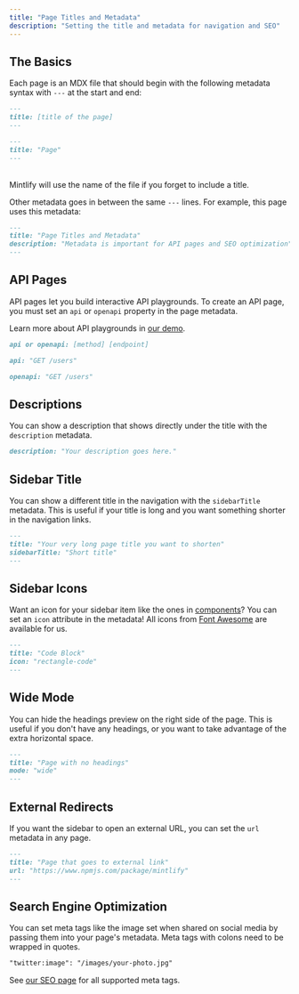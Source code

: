 ```yaml
---
title: "Page Titles and Metadata"
description: "Setting the title and metadata for navigation and SEO"
---
```


## The Basics

Each page is an MDX file that should begin with the following metadata syntax with `---` at the start and end:

<CodeGroup>

```md Schema
---
title: [title of the page]
---
```

```md Example
---
title: "Page"
---
```

</CodeGroup>

<br />

<Tip>
  Mintlify will use the name of the file if you forget to include a title.
</Tip>

Other metadata goes in between the same `---` lines. For example, this page uses this metadata:

```md
---
title: "Page Titles and Metadata"
description: "Metadata is important for API pages and SEO optimization"
---
```

## API Pages

API pages let you build interactive API playgrounds. To create an API page, you must set an `api` or `openapi` property in the page metadata.

Learn more about API playgrounds in [our demo](/api-playground).

<CodeGroup>

```md Schema
api or openapi: [method] [endpoint]
```

```md API Example
api: "GET /users"
```

```md OpenAPI Example
openapi: "GET /users"
```

</CodeGroup>

## Descriptions

You can show a description that shows directly under the title with the `description` metadata.

```md
description: "Your description goes here."
```

## Sidebar Title

You can show a different title in the navigation with the `sidebarTitle` metadata. This is useful if your title is long and you want something shorter in the navigation links.

```md
---
title: "Your very long page title you want to shorten"
sidebarTitle: "Short title"
---
```

## Sidebar Icons

Want an icon for your sidebar item like the ones in [components](/components/accordion)? You can set an `icon` attribute in the metadata! All icons from [Font Awesome](https://fontawesome.com/icons) are available for us.

```md
---
title: "Code Block"
icon: "rectangle-code"
---
```

## Wide Mode

You can hide the headings preview on the right side of the page. This is useful if you don't have any headings, or you want to take advantage of the extra horizontal space.

```md
---
title: "Page with no headings"
mode: "wide"
---
```

## External Redirects

If you want the sidebar to open an external URL, you can set the `url` metadata in any page.

```md
---
title: "Page that goes to external link"
url: "https://www.npmjs.com/package/mintlify"
---
```

## Search Engine Optimization

You can set meta tags like the image set when shared on social media by passing them into your page's metadata. Meta tags with colons need to be wrapped in quotes.

```md
"twitter:image": "/images/your-photo.jpg"
```

See [our SEO page](/settings/seo) for all supported meta tags.
